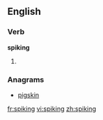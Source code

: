 ==English==

===Verb===
'''spiking'''

# {{present participle of|[[spike]]}}

===Anagrams===
* [[pigskin#English|pigskin]]

[[fr:spiking]]
[[vi:spiking]]
[[zh:spiking]]